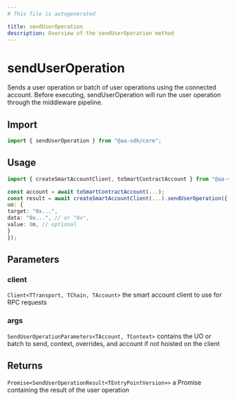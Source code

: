 ```yaml
---
# This file is autogenerated

title: sendUserOperation
description: Overview of the sendUserOperation method
---
```


# sendUserOperation

Sends a user operation or batch of user operations using the connected account. Before executing, sendUserOperation will run the user operation through the middleware pipeline.

## Import

```ts
import { sendUserOperation } from "@aa-sdk/core";
```

## Usage

```ts
import { createSmartAccountClient, toSmartContractAccount } from "@aa-sdk/core";

const account = await toSmartContractAccount(...);
const result = await createSmartAccountClient(...).sendUserOperation({
uo: {
target: "0x...",
data: "0x...", // or "0x",
value: 0n, // optional
}
});
```

## Parameters

### client

`Client<TTransport, TChain, TAccount>`
the smart account client to use for RPC requests

### args

`SendUserOperationParameters<TAccount, TContext>`
contains the UO or batch to send, context, overrides, and account if not hoisted on the client

## Returns

`Promise<SendUserOperationResult<TEntryPointVersion>>`
a Promise containing the result of the user operation
